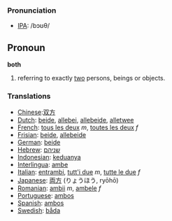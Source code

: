 === Pronunciation ===
*[[w:IPA|IPA]]: /bɔʊθ/

==Pronoun==
'''both'''

#referring to exactly [[two]] persons, beings or objects.

===Translations===
*[[Chinese]]:[[双方]]
*[[Dutch]]: [[beide]], [[allebei]], [[allebeide]], [[alletwee]]
*[[French]]: [[tous les deux]] ''m'', [[toutes les deux]] ''f''
*[[Frisian]]: [[beide]], [[allebeide]]
*[[German]]: [[beide]]
*[[Hebrew]]: [[שניהם]]
*[[Indonesian]]: [[dua|keduanya]]
*[[Interlingua]]: [[ambe]]
*[[Italian]]: [[entrambi]], [[tutt'i due]] ''m'', [[tutte le due]] ''f''
*[[Japanese]]: [[両方]] (りょうほう, ryōhō)
*[[Romanian]]: [[ambii]] ''m'', [[ambele]] ''f''
*[[Portuguese]]: [[ambos]]
*[[Spanish]]: [[ambos]]
*[[Swedish]]: [[båda]]
